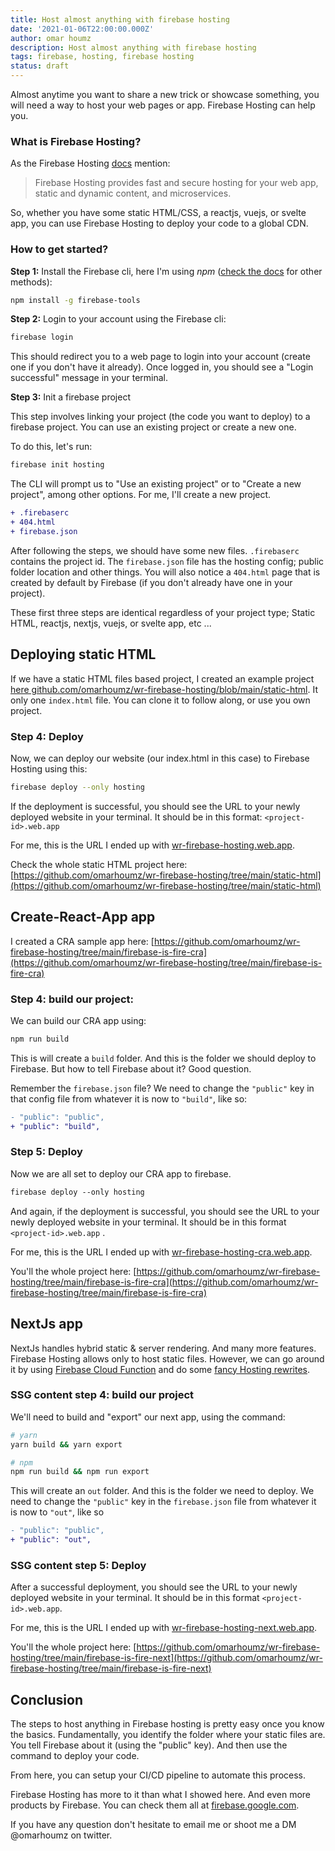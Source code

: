 ```yaml
---
title: Host almost anything with firebase hosting
date: '2021-01-06T22:00:00.000Z'
author: omar houmz
description: Host almost anything with firebase hosting
tags: firebase, hosting, firebase hosting
status: draft
---
```


Almost anytime you want to share a new trick or showcase something, you will need a way to host your web pages or app. Firebase Hosting can help you.

### What is Firebase Hosting?

As the Firebase Hosting [docs](https://firebase.google.com/docs/hosting) mention:

> Firebase Hosting provides fast and secure hosting for your web app, static and dynamic content, and microservices.

So, whether you have some static HTML/CSS, a reactjs, vuejs, or svelte app, you can use Firebase Hosting to deploy your code to a global CDN.

### How to get started?

**Step 1:** Install the Firebase cli, here I'm using _npm_ ([check the docs](https://firebase.google.com/docs/cli) for other methods):

```bash
npm install -g firebase-tools
```

**Step 2:** Login to your account using the Firebase cli:

```bash
firebase login
```

This should redirect you to a web page to login into your account (create one if you don't have it already). Once logged in, you should see a "Login successful" message in your terminal.

**Step 3:** Init a firebase project

This step involves linking your project (the code you want to deploy) to a firebase project. You can use an existing project or create a new one.

To do this, let's run:

```bash
firebase init hosting
```

The CLI will prompt us to "Use an existing project" or to "Create a new project", among other options. For me, I'll create a new project.

```diff
+ .firebaserc
+ 404.html
+ firebase.json
```

After following the steps, we should have some new files. `.firebaserc` contains the project id. The `firebase.json` file has the hosting config; public folder location and other things. You will also notice a `404.html` page that is created by default by Firebase (if you don't already have one in your project).

These first three steps are identical regardless of your project type; Static HTML, reactjs, nextjs, vuejs, or svelte app, etc ...

## **Deploying static HTML**

If we have a static HTML files based project, I created an example project [here github.com/omarhoumz/wr-firebase-hosting/blob/main/static-html](https://github.com/omarhoumz/wr-firebase-hosting/blob/main/static-html). It only one `index.html` file. You can clone it to follow along, or use you own project.

### **Step 4: Deploy**

Now, we can deploy our website (our index.html in this case) to Firebase Hosting using this:

```bash
firebase deploy --only hosting
```

If the deployment is successful, you should see the URL to your newly deployed website in your terminal. It should be in this format: `<project-id>.web.app`

For me, this is the URL I ended up with [wr-firebase-hosting.web.app](http://wr-firebase-hosting.web.app).

Check the whole static HTML project here: [https://github.com/omarhoumz/wr-firebase-hosting/tree/main/static-html](https://github.com/omarhoumz/wr-firebase-hosting/tree/main/static-html)

## Create-React-App app

I created a CRA sample app here: [https://github.com/omarhoumz/wr-firebase-hosting/tree/main/firebase-is-fire-cra](https://github.com/omarhoumz/wr-firebase-hosting/tree/main/firebase-is-fire-cra)

### Step 4: build our project:

We can build our CRA app using:

```bash
npm run build
```

This is will create a `build` folder. And this is the folder we should deploy to Firebase. But how to tell Firebase about it? Good question.

Remember the `firebase.json` file? We need to change the `"public"` key in that config file from whatever it is now to `"build"`, like so:

```diff
- "public": "public",
+ "public": "build",
```

### Step 5: Deploy

Now we are all set to deploy our CRA app to firebase.

```diff
firebase deploy --only hosting
```

And again, if the deployment is successful, you should see the URL to your newly deployed website in your terminal. It should be in this format `<project-id>.web.app` .

For me, this is the URL I ended up with [wr-firebase-hosting-cra.web.app](http://wr-firebase-hosting-cra.web.app).

You'll the whole project here: [https://github.com/omarhoumz/wr-firebase-hosting/tree/main/firebase-is-fire-cra](https://github.com/omarhoumz/wr-firebase-hosting/tree/main/firebase-is-fire-cra)

## NextJs app

NextJs handles hybrid static & server rendering. And many more features. Firebase Hosting allows only to host static files. However, we can go around it by using [Firebase Cloud Function](https://firebase.google.com/docs/functions) and do some [fancy Hosting rewrites](https://firebase.google.com/docs/hosting/full-config#rewrites).

### SSG content step 4: build our project

We'll need to build and "export" our next app, using the command:

```bash
# yarn
yarn build && yarn export

# npm
npm run build && npm run export
```

This will create an `out` folder. And this is the folder we need to deploy. We need to change the `"public"` key in the `firebase.json` file from whatever it is now to `"out"`, like so

```diff
- "public": "public",
+ "public": "out",
```

### SSG content step 5: Deploy

After a successful deployment, you should see the URL to your newly deployed website in your terminal. It should be in this format `<project-id>.web.app`.

For me, this is the URL I ended up with [wr-firebase-hosting-next.web.app](https://wr-firebase-hosting-next.web.app/).

You'll the whole project here: [https://github.com/omarhoumz/wr-firebase-hosting/tree/main/firebase-is-fire-next](https://github.com/omarhoumz/wr-firebase-hosting/tree/main/firebase-is-fire-next)

## Conclusion

The steps to host anything in Firebase hosting is pretty easy once you know the basics. Fundamentally, you identify the folder where your static files are. You tell Firebase about it (using the "public" key). And then use the command to deploy your code.

From here, you can setup your CI/CD pipeline to automate this process.

Firebase Hosting has more to it than what I showed here. And even more products by Firebase. You can check them all at [firebase.google.com](https://firebase.google.com/).

If you have any question don't hesitate to email me or shoot me a DM @omarhoumz on twitter.
